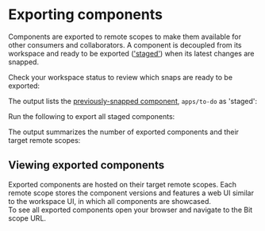 
# Exporting components

Components are exported to remote scopes to make them available for other consumers and collaborators.
A component is decoupled from its workspace and ready to be exported (['staged'](/workspace/workspace-status)) when its latest changes are snapped.

Check your workspace status to review which snaps are ready to be exported:

<StatusExample />

The output lists the [previously-snapped component](/getting-started/collaborate/snap-component-changes), `apps/to-do` as 'staged':

<StatusOutput />

Run the following to export all staged components:

<ExportExample />

<ExpandedExport />

The output summarizes the number of exported components and their target remote scopes:

<ExportOutput />

## Viewing exported components

Exported components are hosted on their target remote scopes. Each remote scope stores the component versions and features a web UI similar to the workspace UI, in which all components are showcased.  
To see all exported components open your browser and navigate to the Bit scope URL.
